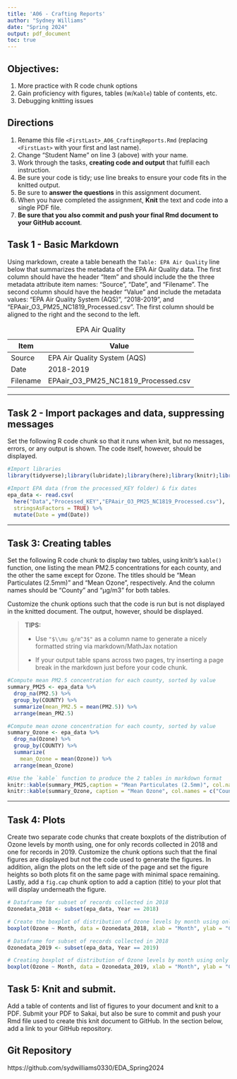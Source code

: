 ```yaml
---
title: 'A06 - Crafting Reports'
author: "Sydney Williams" 
date: "Spring 2024"
output: pdf_document
toc: true
---
```

\listoffigures

## Objectives:

1.  More practice with R code chunk options
1.  Gain proficiency with figures, tables (w/`Kable`) table of contents, etc.
1.  Debugging knitting issues

## Directions

1.  Rename this file `<FirstLast>_A06_CraftingReports.Rmd` (replacing `<FirstLast>` with your first and last name).
1.  Change "Student Name" on line 3 (above) with your name.
1.  Work through the tasks, **creating code and output** that fulfill each instruction.
1.  Be sure your code is tidy; use line breaks to ensure your code fits in the knitted output.
1.  Be sure to **answer the questions** in this assignment document.
1.  When you have completed the assignment, **Knit** the text and code into a single PDF file.
1.  **Be sure that you also commit and push your final Rmd document to your GitHub account**.

\newpage 

## Task 1 - Basic Markdown

Using markdown, create a table beneath the `Table: EPA Air Quality` line below that summarizes the metadata of the EPA Air Quality data. The first column should have the header "Item" and should include the the three metadata attribute item names: "Source", "Date", and "Filename". The second column should have the header "Value" and include the metadata values: "EPA Air Quality System (AQS)", "2018-2019", and "EPAair_O3_PM25_NC1819_Processed.csv". The first column should be aligned to the right and the second to the left.

Table: EPA Air Quality

|Item|Value|
|---|-------|
|Source|EPA Air Quality System (AQS)|
|Date|2018-2019|
|Filename|EPAair_O3_PM25_NC1819_Processed.csv|

---

## Task 2 - Import packages and data, suppressing messages

Set the following R code chunk so that it runs when knit, but no messages, errors, or any output is shown. The code itself, however, should be displayed.

```r
#Import libraries
library(tidyverse);library(lubridate);library(here);library(knitr);library(dplyr)

#Import EPA data (from the processed_KEY folder) & fix dates
epa_data <- read.csv(
  here("Data","Processed_KEY","EPAair_O3_PM25_NC1819_Processed.csv"),
  stringsAsFactors = TRUE) %>% 
  mutate(Date = ymd(Date))
```


---

## Task 3: Creating tables

Set the following R code chunk to display two tables, using knitr's `kable()` function, one listing the mean PM2.5 concentrations for each county, and the other the same except for Ozone. The titles should be "Mean Particulates (2.5mm)" and "Mean Ozone", respectively. And the column names should be "County" and "µg/m3" for both tables.

Customize the chunk options such that the code is run but is not displayed in the knitted document. The output, however, should be displayed.

\newpage 

> **TIPS:**
>
> -   Use `"$\\mu g/m^3$"` as a column name to generate a nicely formatted string via markdown/MathJax notation
>
> -   If your output table spans across two pages, try inserting a page break in the markdown just before your code chunk.


```r

#Compute mean PM2.5 concentration for each county, sorted by value
summary_PM25 <- epa_data %>% 
  drop_na(PM2.5) %>% 
  group_by(COUNTY) %>% 
  summarize(mean_PM2.5 = mean(PM2.5)) %>% 
  arrange(mean_PM2.5)

#Compute mean ozone concentration for each county, sorted by value
summary_Ozone <- epa_data %>% 
  drop_na(Ozone) %>% 
  group_by(COUNTY) %>% 
  summarize(
    mean_Ozone = mean(Ozone)) %>% 
  arrange(mean_Ozone)

#Use the `kable` function to produce the 2 tables in markdown format
knitr::kable(summary_PM25,caption = "Mean Particulates (2.5mm)", col.names = c("County", "$\\mu g/m^3$"))
knitr::kable(summary_Ozone, caption = "Mean Ozone", col.names = c("County", "$\\mu g/m^3$"))
```

---

## Task 4: Plots

Create two separate code chunks that create boxplots of the distribution of Ozone levels by month using, one for only records collected in 2018 and one for records in 2019. Customize the chunk options such that the final figures are displayed but not the code used to generate the figures. In addition, align the plots on the left side of the page and set the figure heights so both plots fit on the same page with minimal space remaining. Lastly, add a `fig.cap` chunk option to add a caption (title) to your plot that will display underneath the figure.

``` r

# Dataframe for subset of records collected in 2018 
Ozonedata_2018 <- subset(epa_data, Year == 2018)

# Create the boxplot of distribution of Ozone levels by month using only records collected in 2018 
boxplot(Ozone ~ Month, data = Ozonedata_2018, xlab = "Month", ylab = "Concentration (µg/m3)", names =c("Jan", "Feb", "Mar", "Apr", "May", "Jun","Jul", "Aug", "Sep", "Oct", "Nov", "Dec"),main = "Ozone Levels - 2018")


```

``` r
# Dataframe for subset of records collected in 2018 
Ozonedata_2019 <- subset(epa_data, Year == 2019)

# Creating boxplot of distribution of Ozone levels by month using only records collected in 2019 
boxplot(Ozone ~ Month, data = Ozonedata_2019, xlab = "Month", ylab = "Concentration (µg/m3)",names =c("Jan", "Feb", "Mar", "Apr", "May", "Jun","Jul", "Aug", "Sep", "Oct", "Nov", "Dec"),  main = "Ozone Levels - 2019")

```

## Task 5: Knit and submit.
Add a table of contents and list of figures to your document and knit to a PDF. Submit your PDF to Sakai, but also be sure to commit and push your Rmd file used to create this knit document to GitHub. In the section below, add a link to your GitHub repository. 

## Git Repository
https://github.com/sydwilliams0330/EDA_Spring2024
